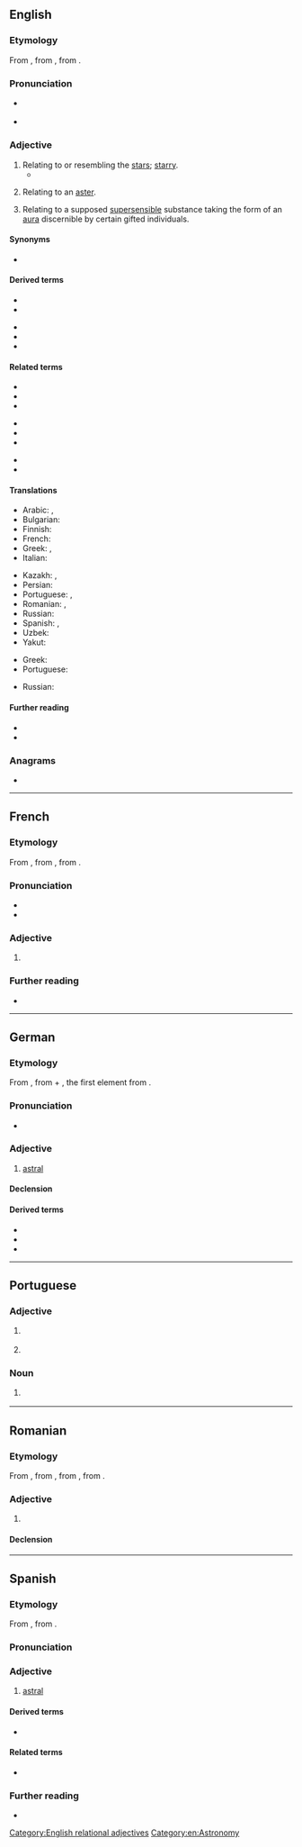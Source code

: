 ==English==

===Etymology===
From {{der|en|LL.|astralis}}, from {{der|en|la|astrum||star}}, from {{der|en|grc|ἄστρον||star}}.

===Pronunciation===
* {{a|US}} {{IPA|en|/ˈæstɹəl/}}
* {{audio|en|en-us-astral.ogg|Audio (US)}}

===Adjective===
{{en-adj}}

# Relating to or resembling the [[star]]s; [[starry]].
#* {{RQ:Dryden Tyrannick Love|scene=i|page=29|passage=Some '''Aſtral''' forms I muſt invoke by prayer, / Fram'd of all pureſt Atoms of the Air; [...]}}
# {{lb|en|biology}} Relating to an [[aster]].
#: {{ux|en|'''astral''' rays}}
#: {{ux|en|'''astral''' sphere}}
# {{lb|en|parapsychology|theosophy}} Relating to a supposed [[supersensible]] substance taking the form of an [[aura]] discernible by certain gifted individuals.

====Synonyms====
* {{sense|relating to stars}} {{l|en|starly}} {{qual|nonstandard}}

====Derived terms====
{{rel-top|Terms derived from ''astral''}}
* {{l|en|astral body}}
* {{l|en|astral crown}}
{{rel-mid}}
* {{l|en|astrally}}
* {{l|en|astral projection}}
* {{l|en|subastral}}
{{rel-bottom}}

====Related terms====
{{rel-top3|Terms etymologically related to ''astral''}}
* {{l|en|astrologist}}
* {{l|en|astrology}}
* {{l|en|astronomer}}
{{rel-mid3}}
* {{l|en|astronomical}}
* {{l|en|astronomically}}
* {{l|en|astronomy}}
{{rel-mid3}}
* {{l|en|astrometry}}
* {{l|en|astrophysics}}
{{rel-bottom}}

====Translations====
{{trans-top|relating to or resembling the stars}}
* Arabic: {{t|ar|نَجْمِيّ|m}}, {{t|ar|نَجْمِيَّة|f}}
* Bulgarian: {{t|bg|звезден}}
* Finnish: {{t+|fi|astraalinen}}
* French: {{t+|fr|astral}}
* Greek: {{t+|el|αστρικός|m}}, {{t|el|αστρώος|m}}
* Italian: {{t+|it|astrale}}
{{trans-mid}}
* Kazakh: {{t|kk|жұлдыздық}}, {{t|kk|жұлдызды}}
* Persian: {{t+|fa|اختری|tr=axtarī}}
* Portuguese: {{t+|pt|astral}}, {{t+|pt|estelar}}
* Romanian: {{t+|ro|astral|m|n}}, {{t+|ro|stelar|m|n}}
* Russian: {{t+|ru|звёздный}}
* Spanish: {{t+|es|astral}}, {{t+|es|estelar}}
* Uzbek: {{t+|uz|yulduzli}}
* Yakut: {{t|sah|сулустаах}}
{{trans-bottom}}

{{trans-top|relating to a supposed supersensible substance}}
* Greek: {{t+|el|αστρικός|m}}
* Portuguese: {{t+|pt|astral}}
{{trans-mid}}
* Russian: {{t+|ru|астра́льный}}
{{trans-bottom}}

====Further reading====
* {{R:Webster 1913}}
* {{R:Century 1911}}

===Anagrams===
* {{anagrams|en|a=aalrst|Lastra|Starla|altars|ratals|talars|tarsal}}

[[Category:English relational adjectives]]
[[Category:en:Astronomy]]

----

==French==

===Etymology===
From {{der|fr|LL.|astralis}}, from {{der|fr|la|astrum||star}}, from {{der|fr|grc|ἄστρον||star}}.

===Pronunciation===
* {{fr-IPA}}
* {{audio|fr|Fr-astral.ogg|Audio}}

===Adjective===
{{fr-adj}}

# {{lb|fr|relational}} {{l|en|astral}}

===Further reading===
* {{R:TLFi}}

----

==German==

===Etymology===
From {{der|de|LL.|astralis}}, from {{der|de|la|astrum||star}} + {{m|la|-ālis}}, the first element from {{der|de|grc|ἄστρον||star}}.

===Pronunciation===
* {{rhymes|de|aːl|s=2}}

===Adjective===
{{de-adj|-}}

# [[#English|astral]]

====Declension====
{{de-decl-adj-notcomp|astral}}

====Derived terms====
* {{l|de|Astralleib}}
* {{l|de|Astralprojektion}}
* {{l|de|Astralreise}}

----

==Portuguese==

===Adjective===
{{pt-adj|astra|l}}

# {{l|en|astral}} {{gloss|relating to or resembling the stars}}
#: {{syn|pt|estelar}}
# {{lb|pt|parapsychology|theosophy}} {{l|en|astral}} {{gloss|relating to a supposed supersensible substance}}

===Noun===
{{pt-noun|m}}

# {{lb|pt|informal|usually with {{m|pt|alto}} or {{m|pt|baixo}}}} {{l|en|vibe}} {{gloss|the atmosphere of a person or situation}}

----

==Romanian==

===Etymology===
From {{bor|ro|fr|astral}}, from {{der|ro|LL.|astrālis}}, from {{der|ro|la|astrum||star}}, from {{der|ro|grc|ἄστρον||star}}.

===Adjective===
{{ro-adj}}

# {{l|en|astral}}

====Declension====
{{ro-decl-adj}}

----

==Spanish==

===Etymology===
From {{bor|es|LL.|astrālis}}, from {{der|es|la|astrum||star}}.

===Pronunciation===
{{es-IPA}}

===Adjective===
{{es-adj}}

# [[#English|astral]]

====Derived terms====
* {{l|es|astralmente}}

====Related terms====
* {{l|es|astro}}

===Further reading===
* {{R:DRAE}}